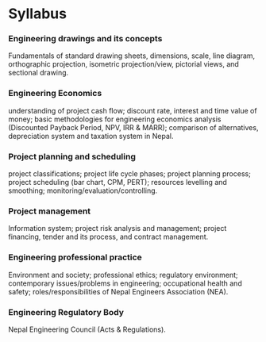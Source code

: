 
# Syllabus

<Steps>

### Engineering drawings and its concepts

Fundamentals of standard drawing sheets, dimensions, scale, line diagram, orthographic projection, isometric projection/view, pictorial views, and sectional drawing.

### Engineering Economics

understanding of project cash flow; discount rate, interest and time value of money; basic methodologies for engineering economics analysis (Discounted Payback Period, NPV, IRR & MARR); comparison of alternatives, depreciation system and taxation system in Nepal.

### Project planning and scheduling

project classifications; project life cycle phases; project planning process; project scheduling (bar chart, CPM, PERT); resources levelling and smoothing; monitoring/evaluation/controlling.

### Project management

Information system; project risk analysis and management; project financing, tender and its process, and contract management.

### Engineering professional practice

Environment and society; professional ethics; regulatory environment; contemporary issues/problems in engineering; occupational health and safety; roles/responsibilities of Nepal Engineers Association (NEA).

### Engineering Regulatory Body

Nepal Engineering Council (Acts & Regulations).

</Steps>
